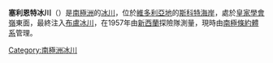 {{coord|78|6|S|163|5|E|display=title}}

'''塞利恩特冰川'''（{{lang-en|Salient Glacier}}）是[[南極洲|南極洲]]的[[冰川|冰川]]，位於[[維多利亞地|維多利亞地]]的[[斯科特海岸|斯科特海岸]]，處於[[皇家學會嶺|皇家學會嶺]]東面，最終注入[[布盧冰川|布盧冰川]]，在1957年由[[新西蘭|新西蘭]]探險隊測量，現時由[[南極條約體系|南極條約體系]]管理。

{{DEFAULTSORT:Salient Glacier}}
[[Category:南極洲冰川|Category:南極洲冰川]]


{{ScottCoast-geo-stub}}